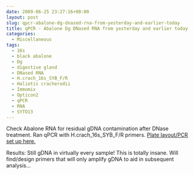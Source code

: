 ```yaml
---
date: 2009-06-25 23:27:16+00:00
layout: post
slug: qpcr-abalone-dg-dnased-rna-from-yesterday-and-earlier-today
title: qPCR - Abalone Dg DNased RNA from yesterday and earlier today
categories:
  - Miscellaneous
tags:
  - 16s
  - black abalone
  - Dg
  - digestive gland
  - DNased RNA
  - H.crach_16s_SYB_F/R
  - Haliotis cracherodii
  - Immomix
  - Opticon2
  - qPCR
  - RNA
  - SYTO13
---
```


Check Abalone RNA for residual gDNA contamination after DNase treatment. Ran qPCR with H.crach_16s_SYB_F/R primers. [Plate layout/PCR set up here.](https://eagle.fish.washington.edu/Arabidopsis/Notebook%20Workup%20Files/20090625-01.jpg)

Results: Still gDNA in virtually every sample! This is totally insane. Will find/design primers that will only amplify gDNA to aid in subsequent analysis...
